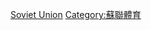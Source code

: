 {{Commons cat|Association football in the Soviet Union}}

[[Category:歐洲各國足球|Soviet Union]]
[[Category:蘇聯體育|Category:蘇聯體育]]